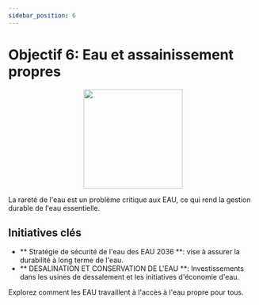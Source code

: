 ```yaml
---
sidebar_position: 6
---
```


# Objectif 6: Eau et assainissement propres

<p align="center"><img src="https://www.un.org/sustainabledevelopment/wp-content/uploads/2019/08/E-Goal-06-1024x1024.png" width="200" height="200"/></p>

La rareté de l'eau est un problème critique aux EAU, ce qui rend la gestion durable de l'eau essentielle.

## Initiatives clés

- ** Stratégie de sécurité de l'eau des EAU 2036 **: vise à assurer la durabilité à long terme de l'eau.
- ** DESALINATION ET CONSERVATION DE L'EAU **: Investissements dans les usines de dessalement et les initiatives d'économie d'eau.

Explorez comment les EAU travaillent à l'accès à l'eau propre pour tous.